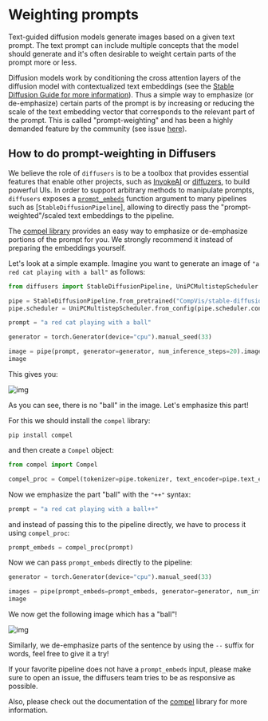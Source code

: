<!--Copyright 2023 The HuggingFace Team. All rights reserved.

Licensed under the Apache License, Version 2.0 (the "License"); you may not use this file except in compliance with
the License. You may obtain a copy of the License at

http://www.apache.org/licenses/LICENSE-2.0

Unless required by applicable law or agreed to in writing, software distributed under the License is distributed on
an "AS IS" BASIS, WITHOUT WARRANTIES OR CONDITIONS OF ANY KIND, either express or implied. See the License for the
specific language governing permissions and limitations under the License.
-->

# Weighting prompts

Text-guided diffusion models generate images based on a given text prompt. The text prompt
can include multiple concepts that the model should generate and it's often desirable to weight
certain parts of the prompt more or less. 

Diffusion models work by conditioning the cross attention layers of the diffusion model with contextualized text embeddings (see the [Stable Diffusion Guide for more information](../stable-diffusion)).
Thus a simple way to emphasize (or de-emphasize) certain parts of the prompt is by increasing or reducing the scale of the text embedding vector that corresponds to the relevant part of the prompt.
This is called "prompt-weighting" and has been a highly demanded feature by the community (see issue [here](https://github.com/huggingface/diffusers/issues/2431)).

## How to do prompt-weighting in Diffusers

We believe the role of `diffusers` is to be a toolbox that provides essential features that enable other projects, such as [InvokeAI](https://github.com/invoke-ai/InvokeAI) or [diffuzers](https://github.com/abhishekkrthakur/diffuzers), to build powerful UIs. In order to support arbitrary methods to manipulate prompts, `diffusers` exposes a [`prompt_embeds`](https://huggingface.co/docs/diffusers/v0.14.0/en/api/pipelines/stable_diffusion/text2img#diffusers.StableDiffusionPipeline.__call__.prompt_embeds) function argument to many pipelines such as [`StableDiffusionPipeline`], allowing to directly pass the "prompt-weighted"/scaled text embeddings to the pipeline.

The [compel library](https://github.com/damian0815/compel) provides an easy way to emphasize or de-emphasize portions of the prompt for you. We strongly recommend it instead of preparing the embeddings yourself.

Let's look at a simple example. Imagine you want to generate an image of `"a red cat playing with a ball"` as 
follows:

```py
from diffusers import StableDiffusionPipeline, UniPCMultistepScheduler

pipe = StableDiffusionPipeline.from_pretrained("CompVis/stable-diffusion-v1-4")
pipe.scheduler = UniPCMultistepScheduler.from_config(pipe.scheduler.config)

prompt = "a red cat playing with a ball"

generator = torch.Generator(device="cpu").manual_seed(33)

image = pipe(prompt, generator=generator, num_inference_steps=20).images[0]
image
```

This gives you:

![img](https://huggingface.co/datasets/hf-internal-testing/diffusers-images/resolve/main/compel/forest_0.png)

As you can see, there is no "ball" in the image. Let's emphasize this part!

For this we should install the `compel` library:

```
pip install compel
```

and then create a `Compel` object:

```py
from compel import Compel

compel_proc = Compel(tokenizer=pipe.tokenizer, text_encoder=pipe.text_encoder)
```

Now we emphasize the part "ball" with the `"++"` syntax:

```py
prompt = "a red cat playing with a ball++"
```

and instead of passing this to the pipeline directly, we have to process it using `compel_proc`:

```py
prompt_embeds = compel_proc(prompt)
```

Now we can pass `prompt_embeds` directly to the pipeline:

```py
generator = torch.Generator(device="cpu").manual_seed(33)

images = pipe(prompt_embeds=prompt_embeds, generator=generator, num_inference_steps=20).images[0]
image
```

We now get the following image which has a "ball"!

![img](https://huggingface.co/datasets/hf-internal-testing/diffusers-images/resolve/main/compel/forest_1.png)

Similarly, we de-emphasize parts of the sentence by using the `--` suffix for words, feel free to give it 
a try!

If your favorite pipeline does not have a `prompt_embeds` input, please make sure to open an issue, the 
diffusers team tries to be as responsive as possible.

Also, please check out the documentation of the [compel](https://github.com/damian0815/compel) library for 
more information.
